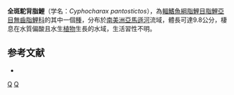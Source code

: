 {{Speciesbox 
| taxon = Cyphocharax pantostictos
| status = NE
| status_system = IUCN3.1
| authority = [[Vari|Vari]] & [[Barriga_S.|Barriga S.]], 1990
| synonyms = 
}}
'''全斑駝背脂鯉'''（学名：''Cyphocharax pantostictos''），為[[輻鰭魚綱|輻鰭魚綱]][[脂鯉目|脂鯉目]][[脂鯉亞目|脂鯉亞目]][[無齒脂鯉科|無齒脂鯉科]]的其中一個[[種|種]]，分布於[[南美洲|南美洲]][[亞馬遜河|亞馬遜河]]流域，體長可達9.8公分，棲息在水質偏酸且水生[[植物|植物]]生長的水域，生活習性不明。

==参考文献==
{{refbegin}}
*{{FishBase_species|genus=Cyphocharax|species=pantostictos |year=2013|month=8}}
{{refend}}
{{Taxonbar|from=Q5555449}}

[[Category:駝背脂鯉屬|Q]]
[[Category:1990年描述的鱼类|Q]]


{{魚類小作品}}
